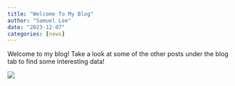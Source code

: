 ```yaml
---
title: "Welcome To My Blog"
author: "Samuel Lee"
date: "2023-12-07"
categories: [news]
---
```


Welcome to my blog! Take a look at some of the other posts under the blog tab to find some interesting data!

![](thumbnail.jpg)